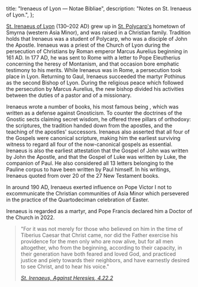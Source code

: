   title: "Irenaeus of Lyon — Notae Bibliae",
  description: "Notes on St. Irenaeus of Lyon.",
};

<Initial text="Irenaeus of Lyon" />

[St. Irenaeus of Lyon](/glossary/names#irenaeus) (130–202 AD) grew up in [St. Polycarp's](/people/saints/apostolic-fathers/polycarp-of-smyrna) hometown of Smyrna (western Asia Minor), and was raised in a Christian family. Tradition holds that Irenaeus was a student of Polycarp, who was a disciple of John the Apostle. Irenaeus was a priest of the Church of Lyon during the persecution of Christians by Roman emperor Marcus Aurelius beginning in 161 AD. In 177 AD, he was sent to Rome with a letter to Pope Eleutherius concerning the heresy of Montanism, and that occasion bore emphatic testimony to his merits. While Irenaeus was in Rome, a persecution took place in Lyon. Returning to Gaul, Irenaeus succeeded the martyr Pothinus as the second Bishop of Lyon. During the religious peace which followed the persecution by Marcus Aurelius, the new bishop divided his activities between the duties of a pastor and of a missionary.

Irenaeus wrote a number of books, his most famous being *<Definition lang="latin" anchor="adversus-haereses" text="Adversus Haereses" />*, which was written as a defense against Gnosticism. To counter the doctrines of the Gnostic sects claiming secret wisdom, he offered three pillars of orthodoxy: the scriptures, the tradition handed down from the apostles, and the teaching of the apostles' successors. Irenaeus also asserted that all four of the Gospels were canonical scripture, making him the earliest surviving witness to regard all four of the now-canonical gospels as essential. Irenaeus is also the earliest attestation that the Gospel of John was written by John the Apostle, and that the Gospel of Luke was written by Luke, the companion of Paul. He also considered all 13 letters belonging to the Pauline corpus to have been written by Paul himself. In his writings, Irenaeus quoted from over 20 of the 27 New Testament books.

In around 190 AD, Irenaeus exerted influence on Pope Victor I not to excommunicate the Christian communities of Asia Minor which persevered in the practice of the Quartodeciman celebration of Easter.

Irenaeus is regarded as a martyr, and Pope Francis declared him a Doctor of the Church in 2022.

> "For it was not merely for those who believed on him in the time of Tiberius Caesar that Christ came, nor did the Father exercise his providence for the men only who are now alive, but for all men altogether, who from the beginning, according to their capacity, in their generation have both feared and loved God, and practiced justice and piety towards their neighbors, and have earnestly desired to see Christ, and to hear his voice."
>
> <cite>[St. Irenaeus, *Against Heresies*, 4.22.2](https://www.newadvent.org/fathers/0103422.htm)</cite>

